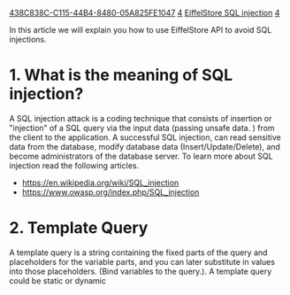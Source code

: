 [[Property:uuid|438C838C-C115-44B4-8480-05A825FE1047]]
[[Property:weight|4]]
[[Property:title|EiffelStore SQL injection]]
[[Property:weight|4]]


<span id="Introduction"></span>
In this article we will explain you how to use EiffelStore API to avoid SQL injections.

<span id="SQL Injection"></span>

= 1. What is the meaning of SQL injection? =
A SQL injection attack is a coding technique that consists of insertion or "injection" of a SQL query via the input data (passing unsafe data. ) from the client to the application. A successful SQL injection, can read sensitive data from the database, modify database data (Insert/Update/Delete), and become administrators of the database server.  To learn more about SQL injection read the following articles.

* [https://en.wikipedia.org/wiki/SQL_injection https://en.wikipedia.org/wiki/SQL_injection]
* [https://www.owasp.org/index.php/SQL_injection https://www.owasp.org/index.php/SQL_injection]


<span id="Template queries"></span>
= 2. Template Query =
A template query is a string containing the fixed parts of the query and placeholders for the variable parts, and you can later substitute in values into those placeholders. (Bind variables to the query.). A template query could be static or dynamic

{{Note|the way you bind variables to the query is quite important and it will define if your query is safe and avoid a SQL Injection attack.}}

